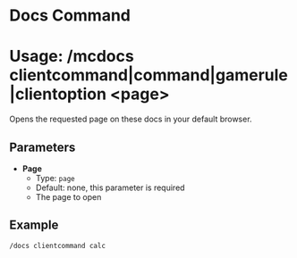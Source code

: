 # Docs Command
# Usage: /mcdocs clientcommand|command|gamerule|clientoption <page\>
Opens the requested page on these docs in your default browser.

## Parameters
- **Page**
  + Type: `page`
  + Default: none, this parameter is required
  + The page to open

## Example
`/docs clientcommand calc`
